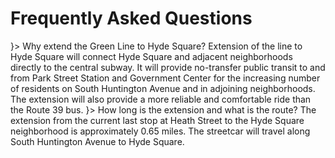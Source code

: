 

# Frequently Asked Questions

<Accordion>
    <AccordionSummary expandIcon={<ExpandMoreIcon />}>
        <Typography>Why extend the Green Line to Hyde Square?</Typography>
    </AccordionSummary>
    <AccordionDetails>
        <Typography>
            Extension of the line to Hyde Square will connect Hyde Square and adjacent neighborhoods directly to the central subway. It will provide no-transfer public transit to and from Park Street Station and Government Center for the increasing number of residents on South Huntington Avenue and in adjoining neighborhoods. The extension will also provide a more reliable and comfortable ride than the Route 39 bus.
        </Typography>
    </AccordionDetails>
</Accordion>

<Accordion>
    <AccordionSummary expandIcon={<ExpandMoreIcon />}>
        <Typography>How long is the extension and what is the route?</Typography>
    </AccordionSummary>
    <AccordionDetails>
        <Typography>
            The extension from the current last stop at Heath Street to the Hyde Square neighborhood is approximately 0.65 miles. The streetcar will travel along South Huntington Avenue to Hyde Square.
        </Typography>
    </AccordionDetails>
</Accordion>
